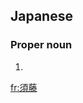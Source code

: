 ==Japanese==
{{ja-kanjitab|須|藤}}

===Proper noun===
{{ja-pos|すどう|proper}}

# {{surname|lang=ja|sort=すどう}}

[[fr:須藤]]
